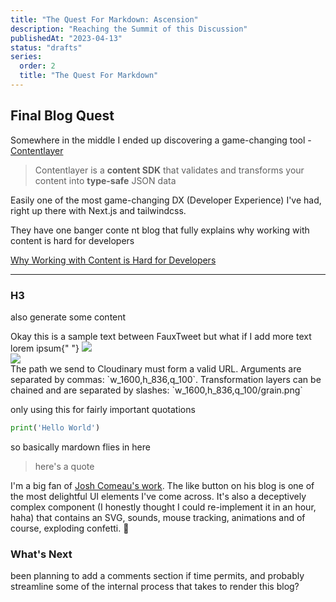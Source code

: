 ```yaml
---
title: "The Quest For Markdown: Ascension"
description: "Reaching the Summit of this Discussion"
publishedAt: "2023-04-13"
status: "drafts"
series:
  order: 2
  title: "The Quest For Markdown"
---
```



## Final Blog Quest

Somewhere in the middle I ended up discovering a game-changing tool - [Contentlayer](https://www.contentlayer.dev/)

> Contentlayer is a **content SDK** that validates and transforms your content into **type-safe** JSON data

Easily one of the most game-changing DX (Developer Experience) I've had, right up there with Next.js and tailwindcss.

They have one banger conte nt blog that fully explains why working with content is hard for developers

[Why Working with Content is Hard for Developers](https://www.contentlayer.dev/blog/working-with-content-is-hard-for-developers)

---

### H3

also generate some content

<FauxTweet>
  Okay this is a sample text between FauxTweet but what if I add more text lorem
  ipsum{" "}
</FauxTweet>

<FauxTweet>
  <Img
    src={createOgImage({
      title: variables.title,
      meta: variables.meta,
    })}
    width={1600}
    height={836}
  />
</FauxTweet>

<Aside position="left">
  <Img
    caption="Generated image"
    src={createOgImage({
      title: variables.title,
      meta: variables.meta,
    })}
    width={1600}
    height={836}
  />
</Aside>

<Aside position="right" styled={true}>
  The path we send to Cloudinary must form a valid URL. Arguments are separated
  by commas: `w_1600,h_836,q_100`. Transformation layers can be chained and are
  separated by slashes: `w_1600,h_836,q_100/grain.png`

only using this for fairly important quotations

```py
print('Hello World')
```

so basically mardown flies in here

> here's a quote

</Aside>

I'm a big fan of [Josh Comeau's work](https://www.joshwcomeau.com/). The like button on his blog is one of the most delightful UI elements I've come across. It's also a deceptively complex component (I honestly thought I could re-implement it in an hour, haha) that contains an SVG, sounds, mouse tracking, animations and of course, exploding confetti. 🎉

### What's Next

been planning to add a comments section if time permits, and probably streamline some of the internal process that takes to render this blog?
